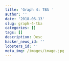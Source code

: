 ```yaml
---
title: 'Graph 4: TBA '
author: ''
date: '2018-06-13'
slug: graph-4-tba
categories: []
tags: []
description: Desc
hacker_news_id: ''
lobsters_id: ''
meta_img: /images/image.jpg
---
```


